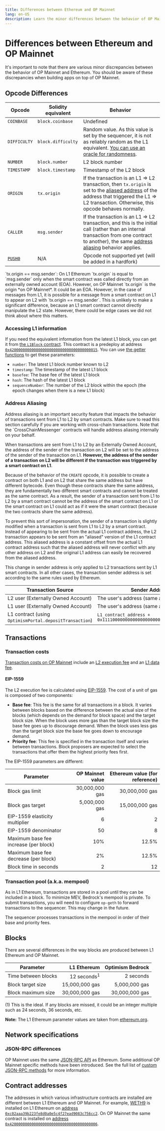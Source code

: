 ```yaml
---
title: Differences between Ethereum and OP Mainnet
lang: en-US
description: Learn the minor differences between the behavior of OP Mainnet and Ethereum.
---
```



# Differences between Ethereum and OP Mainnet

It's important to note that there are various minor discrepancies between the behavior of OP Mainnet and Ethereum.
You should be aware of these discrepancies when building apps on top of OP Mainnet.

## Opcode Differences

| Opcode                                             | Solidity equivalent | Behavior                                                                                                                                                                                                          |
| -------------------------------------------------- | ------------------- | ----------------------------------------------------------------------------------------------------------------------------------------------------------------------------------------------------------------- |
| `COINBASE`                                         | `block.coinbase`    | Undefined                                                                                                                                                                                                         |
| `DIFFICULTY`                                       | `block.difficulty`  | Random value. As this value is set by the sequencer, it is not as reliably random as the L1 equivalent. [You can use an oracle for randomness](/builders/tools/oracles#verifiable-randomness-function-vrf).       |
| `NUMBER`                                           | `block.number`      | L2 block number                                                                                                                                                                                                   |
| `TIMESTAMP`                                        | `block.timestamp`   | Timestamp of the L2 block                                                                                                                                                                                         |
| `ORIGIN`                                           | `tx.origin`         | If the transaction is an L1 ⇒ L2 transaction, then `tx.origin` is set to the [aliased address](#address-aliasing) of the address that triggered the L1 ⇒ L2 transaction. Otherwise, this opcode behaves normally. |
| `CALLER`                                           | `msg.sender`        | If the transaction is an L1 ⇒ L2 transaction, and this is the initial call (rather than an internal transaction from one contract to another), the same [address aliasing](#address-aliasing) behavior applies.   |
| [`PUSH0`](https://www.evm.codes/#5f?fork=shanghai) | N/A                 | Opcode not supported yet (will be added in a hardfork)                                                                                                                                                            |

<Callout type="info">
  `tx.origin == msg.sender`:
  On L1 Ethereum `tx.origin` is equal to `msg.sender` only when the smart contract was called directly from an externally owned account (EOA).
  However, on OP Mainnet `tx.origin` is the origin *on OP Mainnet*.
  It could be an EOA.
  However, in the case of messages from L1, it is possible for a message from a smart contract on L1 to appear on L2 with `tx.origin == msg.sender`.
  This is unlikely to make a significant difference, because an L1 smart contract cannot directly manipulate the L2 state.
  However, there could be edge cases we did not think about where this matters.
</Callout>

### Accessing L1 information

If you need the equivalent information from the latest L1 block, you can get it from [the `L1Block` contract](https://github.com/ethereum-optimism/optimism/blob/65ec61dde94ffa93342728d324fecf474d228e1f/packages/contracts-bedrock/contracts/L2/L1Block.sol).
This contract is a predeploy at address [`0x4200000000000000000000000000000000000015`](https://sepolia-optimism.etherscan.io/address/0x4200000000000000000000000000000000000015).
You can use [the getter functions](https://docs.soliditylang.org/en/v0.8.12/contracts.html#getter-functions) to get these parameters:

*   `number`: The latest L1 block number known to L2
*   `timestamp`: The timestamp of the latest L1 block
*   `basefee`: The base fee of the latest L1 block
*   `hash`: The hash of the latest L1 block
*   `sequenceNumber`: The number of the L2 block within the epoch (the epoch changes when there is a new L1 block)

### Address Aliasing

<Callout>
  Address aliasing is an important security feature that impacts the behavior of transactions sent from L1 to L2 by smart contracts.
  Make sure to read this section carefully if you are working with cross-chain transactions.
  Note that the `CrossChainMessenger` contracts will handle address aliasing internally on your behalf.
</Callout>

When transactions are sent from L1 to L2 by an Externally Owned Account, the address of the sender of the transaction on L2 will be set to the address of the sender of the transaction on L1.
**However, the address of the sender of a transaction on L2 will be different if the transaction was triggered by a smart contract on L1**.

Because of the behavior of the `CREATE` opcode, it is possible to create a contract on both L1 and on L2 that share the same address but have different bytecode.
Even though these contracts share the same address, they are fundamentally two different smart contracts and cannot be treated as the same contract.
As a result, the sender of a transaction sent from L1 to L2 by a smart contract cannot be the address of the smart contract on L1 or the smart contract on L1 could act as if it were the smart contract (because the two contracts share the same address).

To prevent this sort of impersonation, the sender of a transaction is slightly modified when a transaction is sent from L1 to L2 by a smart contract.
Instead of appearing to be sent from the actual L1 contract address, the L2 transaction appears to be sent from an "aliased" version of the L1 contract address.
This aliased address is a constant offset from the actual L1 contract address such that the aliased address will never conflict with any other address on L2 and the original L1 address can easily be recovered from the aliased address.

This change in sender address is only applied to L2 transactions sent by L1 smart contracts.
In all other cases, the transaction sender address is set according to the same rules used by Ethereum.

| Transaction Source                                      | Sender Address                                                     |
| ------------------------------------------------------- | ------------------------------------------------------------------ |
| L2 user (Externally Owned Account)                      | The user's address (same as in Ethereum)                           |
| L1 user (Externally Owned Account)                      | The user's address (same as in Ethereum)                           |
| L1 contract (using `OptimismPortal.depositTransaction`) | `L1_contract_address + 0x1111000000000000000000000000000000001111` |

## Transactions

### Transaction costs

[Transaction costs on OP Mainnet](/stack/transactions/transaction-fees) include an [L2 execution fee](/stack/transactions/transaction-fees#the-l2-execution-fee) and an [L1 data fee](/stack/transactions/transaction-fees#the-l1-data-fee).

#### EIP-1559

The L2 execution fee is calculated using [EIP-1559](https://notes.ethereum.org/@vbuterin/eip-1559-faq). The cost of a unit of gas is composed of two components:

*   **Base fee**: This fee is the same for all transactions in a block. It varies between blocks based on the difference between the actual size of the blocks (which depends on the demand for block space) and the target block size. When the block uses more gas than the target block size the base fee goes up to discourage demand. When the block uses less gas than the target block size the base fee goes down to encourage demand.
*   **Priority fee**: This fee is specified in the transaction itself and varies between transactions. Block proposers are expected to select the transactions that offer them the highest priority fees first.

The EIP-1559 parameters are different:

| Parameter                             | OP Mainnet value | Ethereum value (for reference) |
| ------------------------------------- | ---------------: | -----------------------------: |
| Block gas limit                       |   30,000,000 gas |                 30,000,000 gas |
| Block gas target                      |    5,000,000 gas |                 15,000,000 gas |
| EIP-1559 elasticity multiplier        |                6 |                              2 |
| EIP-1559 denominator                  |               50 |                              8 |
| Maximum base fee increase (per block) |              10% |                          12.5% |
| Maximum base fee decrease (per block) |               2% |                          12.5% |
| Block time in seconds                 |                2 |                             12 |

### Transaction pool (a.k.a. mempool)

As in L1 Ethereum, transactions are stored in a pool until they can be included in a block.
To minimize MEV, Bedrock's mempool is private.
To submit transactions, you will need to configure `op-geth` to forward transactions to the sequencer. This may change in the future.

The sequencer processes transactions in the mempool in order of their base and priority fees.

## Blocks

There are several differences in the way blocks are produced between L1 Ethereum and OP Mainnet.

| Parameter           |            L1 Ethereum | Optimism Bedrock |
| ------------------- | ---------------------: | ---------------: |
| Time between blocks | 12 seconds<sup>1</sup> |        2 seconds |
| Block target size   |         15,000,000 gas |    5,000,000 gas |
| Block maximum size  |         30,000,000 gas |   30,000,000 gas |

(1) This is the ideal.
If any blocks are missed, it could be an integer multiple such as 24 seconds, 36 seconds, etc.

**Note:** The L1 Ethereum parameter values are taken from [ethereum.org](https://ethereum.org/en/developers/docs/blocks/#block-time).

## Network specifications

### JSON-RPC differences

OP Mainnet uses the same [JSON-RPC API](https://eth.wiki/json-rpc/API) as Ethereum.
Some additional OP Mainnet specific methods have been introduced.
See the full list of [custom JSON-RPC methods](/builders/node-operators/json-rpc) for more information.

## Contract addresses

The addresses in which various infrastructure contracts are installed are different between L1 Ethereum and OP Mainnet.
For example, [WETH9](https://github.com/gnosis/canonical-weth/blob/master/contracts/WETH9.sol) is installed on L1 Ethereum on [address `0xc02aaa39b223fe8d0a0e5c4f27ead9083c756cc2`](https://etherscan.io/address/0xc02aaa39b223fe8d0a0e5c4f27ead9083c756cc2).
On OP Mainnet the same contract is installed on [address `0x4200000000000000000000000000000000000006`](https://explorer.optimism.io/address/0x4200000000000000000000000000000000000006).
